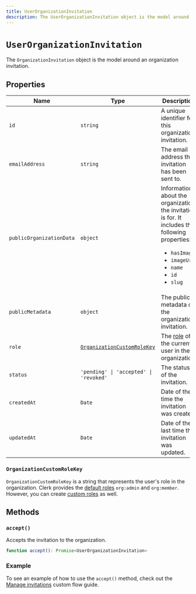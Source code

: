 ```yaml
---
title: UserOrganizationInvitation
description: The UserOrganizationInvitation object is the model around a user's invitation to an organization.
---
```


# `UserOrganizationInvitation`

The `OrganizationInvitation` object is the model around an organization invitation.

## Properties

| Name | Type | Description |
| - | - | - |
| `id` | `string` | A unique identifier for this organization invitation. |
| `emailAddress` | `string` | The email address the invitation has been sent to. |
| `publicOrganizationData` | `object` | Information about the organization the invitation is for. It includes the following properties:<br /><ul><li>`hasImage`</li><li>`imageUrl`</li><li>`name`</li><li>`id`</li><li>`slug`</li></ul> |
| `publicMetadata` | `object` | The public metadata of the organization invitation. |
| `role` | [`OrganizationCustomRoleKey`](#organization-custom-role-key) | The [role](/docs/organizations/roles-permissions) of the current user in the organization. |
| `status` | `'pending' \| 'accepted' \| 'revoked'` | The status of the invitation. |
| `createdAt` | `Date` | Date of the time the invitation was created. |
| `updatedAt` | `Date` | Date of the last time the invitation was updated. |

### `OrganizationCustomRoleKey`

`OrganizationCustomRoleKey` is a string that represents the user's role in the organization. Clerk provides the [default roles](/docs/organizations/roles-permissions#default-roles) `org:admin` and `org:member`. However, you can create [custom roles](/docs/organizations/create-roles-permissions) as well.

## Methods

### `accept()`

Accepts the invitation to the organization.

```typescript
function accept(): Promise<UserOrganizationInvitation>
```

### Example

To see an example of how to use the `accept()` method, check out the [Manage invitations](/docs/organizations/manage-invitations) custom flow guide.

